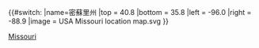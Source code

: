 {{#switch:{{{1}}}
|name=密蘇里州
|top = 40.8
|bottom = 35.8
|left = -96.0
|right = -88.9
|image = USA Missouri location map.svg
}}<noinclude>{{Location map/Info}}
{{Documentation}}
[[Category:美國地理位置圖模板|Missouri]]
</noinclude>